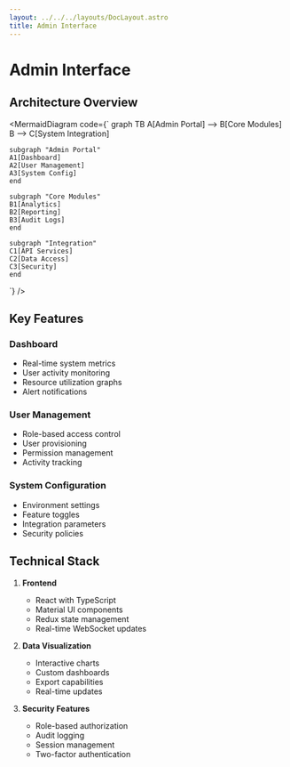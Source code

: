 ```yaml
---
layout: ../../../layouts/DocLayout.astro
title: Admin Interface
---
```


# Admin Interface

## Architecture Overview

<MermaidDiagram code={`
graph TB
    A[Admin Portal] --> B[Core Modules]
    B --> C[System Integration]
    
    subgraph "Admin Portal"
    A1[Dashboard]
    A2[User Management]
    A3[System Config]
    end
    
    subgraph "Core Modules"
    B1[Analytics]
    B2[Reporting]
    B3[Audit Logs]
    end
    
    subgraph "Integration"
    C1[API Services]
    C2[Data Access]
    C3[Security]
    end
`} />

## Key Features

### Dashboard
- Real-time system metrics
- User activity monitoring
- Resource utilization graphs
- Alert notifications

### User Management
- Role-based access control
- User provisioning
- Permission management
- Activity tracking

### System Configuration
- Environment settings
- Feature toggles
- Integration parameters
- Security policies

## Technical Stack

1. **Frontend**
   - React with TypeScript
   - Material UI components
   - Redux state management
   - Real-time WebSocket updates

2. **Data Visualization**
   - Interactive charts
   - Custom dashboards
   - Export capabilities
   - Real-time updates

3. **Security Features**
   - Role-based authorization
   - Audit logging
   - Session management
   - Two-factor authentication